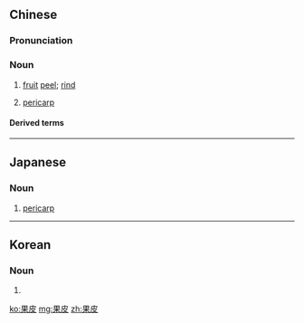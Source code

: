 ==Chinese==
{{zh-forms}}

===Pronunciation===
{{zh-pron
|m=guǒpí
|c=gwo2 pei4
|cat=n
}}

===Noun===
{{zh-noun}}

# [[fruit]] [[peel]]; [[rind]]
#: {{zh-x|不 亂 扔 果皮 紙屑|don't litter}}
# [[pericarp]]

====Derived terms====
{{zh-der|外果皮}}

----

==Japanese==
{{ja-kanjitab|か|ひ|yomi=on}}

===Noun===
{{ja-noun|かひ}}

# [[pericarp]]

----

==Korean==
{{ko-hanjatab}}

===Noun===
{{ko-noun|hangeul=과피}}

# {{hanja form of|과피|pericarp}}

[[ko:果皮]]
[[mg:果皮]]
[[zh:果皮]]